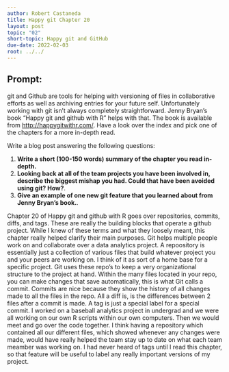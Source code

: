 ```yaml
---
author: Robert Castaneda
title: Happy git Chapter 20
layout: post
topic: "02"
short-topic: Happy git and GitHub
due-date: 2022-02-03
root: ../../
---
```


## Prompt:

git and Github are tools for helping with versioning of files in collaborative efforts as well as archiving entries for your future self. 
Unfortunately working with git isn't always completely straightforward. 
Jenny Bryan's book "Happy git and github with R" helps with that. The book is available from [http://happygitwithr.com/](http://happygitwithr.com/). Have a look over the index and pick one of the chapters for a more in-depth read.

Write a blog post answering the following questions: 

1. **Write a short (100-150 words) summary of the chapter you read in-depth.**
2. **Looking back at all of the team projects you have been involved in, describe the biggest mishap you had. Could that have been avoided using git? How?**. 
3. **Give an example of one new git feature that you learned about from Jenny Bryan's book.**.


Chapter 20 of Happy git and github with R goes over repositories, commits, diffs, and tags. These are really the building blocks that operate a github project. While I knew of these terms and what they loosely meant, this chapter really helped clarify their main purposes. Git helps multiple people work on and collaborate over a data analytics project. A repoository is essentially just a collection of various files that build whatever project you and your peers are working on. I think of it as sort of a home base for a specific project. Git uses these repo's to keep a very organizational structure to the project at hand. Within the many files located in your repo, you can make changes that save automatically, this is what Git calls a commit. Commits are nice because they show the history of all changes made to all the files in the repo. All a diff is, is the differences between 2 files after a commit is made. A tag is just a special label for a special commit. I worked on a baseball analytics project in undergrad and we were all working on our own R scripts within our own computers. Then we would meet and go over the code together. I think having a repository which contained all our different files, which showed whenever any changes were made, would have really helped the team stay up to date on what each team meamber was working on. I had never heard of tags until I read this chapter, so that feature will be useful to label any really important versions of my project.
